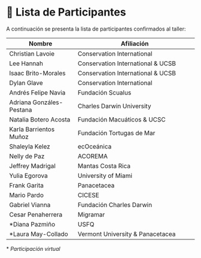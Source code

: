 ::: top-banner
:::

# 👥 Lista de Participantes

A continuación se presenta la lista de participantes confirmados al taller:

| **Nombre**                   | **Afiliación**                                    |
|-----------------------------|---------------------------------------------------|
| Christian Lavoie            | Conservation International                        |
| Lee Hannah                  | Conservation International & UCSB                |
| Isaac Brito-Morales         | Conservation International & UCSB                |
| Dylan Glave                 | Conservation International                        |
| Andrés Felipe Navia         | Fundación Scualus                                 |
| Adriana Gonzáles-Pestana    | Charles Darwin University                         |
| Natalia Botero Acosta       | Fundación Macuáticos & UCSC                       |
| Karla Barrientos Muñoz      | Fundación Tortugas de Mar                         |
| Shaleyla Kelez              | ecOceánica                                        |
| Nelly de Paz                | ACOREMA                                           |
| Jeffrey Madrigal            | Mantas Costa Rica                                 |
| Yulia Egorova               | University of Miami                               |
| Frank Garita                | Panacetacea                                       |
| Mario Pardo                 | CICESE                                            |
| Gabriel Vianna              | Fundación Charles Darwin                          |
| Cesar Penaherrera           | Migramar                                          |
| *Diana Pazmiño              | USFQ                                              |
| *Laura May-Collado          | Vermont University & Panacetacea                 |

\* *Participación virtual*
